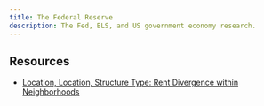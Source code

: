 ```yaml
---
title: The Federal Reserve
description: The Fed, BLS, and US government economy research.
---
```


## Resources

- [Location, Location, Structure Type: Rent Divergence within Neighborhoods](https://www.bls.gov/osmr/research-papers/2020/ec200150.htm)